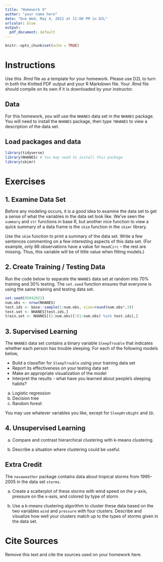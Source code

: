 ```yaml
---
title: "Homework 9"
author: "your name here"
date: "Due Wed, May 4, 2022 at 11:00 PM in D2L"
urlcolor: blue
output:
  pdf_document: default
---
```


```r
knitr::opts_chunk$set(echo = TRUE)
```

# Instructions

Use this .Rmd file as a template for your homework. Please use D2L to turn 
in both the Knitted PDF output and your R Markdown file. Your .Rmd file 
should compile on its own if it is downloaded by your instructor.

## Data

For this homework, you will use the `NHANES` data set in the `NHANES` package.
You will need to install the `NHANES` package, then type `?NHANES` to view
a description of the data set.

## Load packages and data

```r
library(tidyverse)
library(NHANES) # You may need to install this package
library(skimr)
```


# Exercises

## 1. Examine Data Set

Before any modeling occurs, it is a good idea to examine the data set to get
a sense of what the variables in the data set look like. We've seen the `summary`
and `str` functions in base R, but another nice function to view a quick summary
of a data frame is the `skim` function in the `skimr` library. 

Use the `skim` function to print a summary of the data set. Write a few sentences
commenting on a few interesting aspects of this data set.
(For example, only 88 observations have a value for `HeadCirc` -- the rest
are missing. Thus, this variable will be of little value when fitting models.)

## 2. Create Training / Testing Data

Run the code below to separate the `NHANES` data set at random into 
70% training and 30% testing.
The `set.seed` function ensures that everyone is using the same
training and testing data set.

```r
set.seed(05042022)
num.obs <- nrow(NHANES)
test.ids <- base::sample(1:num.obs, size=round(num.obs*.3))
test.set <- NHANES[test.ids,]
train.set <- NHANES[(1:num.obs)[!(1:num.obs) %in% test.ids],]
```


## 3. Supervised Learning

The `NHANES` data set contains a binary variable `SleepTrouble` that indicates whether each person has trouble sleeping. For each of the following models below,

- Build a classifier for `SleepTrouble` using your training data set
- Report its effectiveness on your testing data set
- Make an appropriate visualization of the model
- Interpret the results - what have you learned about people's sleeping habits?

a. Logistic regression
b. Decision tree
c. Random forest

You may use whatever variables you like, except for `SleepHrsNight` and `ID`.


## 4. Unsupervised Learning

a. Compare and contrast hierarchical clustering with k-means clustering.

b. Describe a situation where clustering could be useful.

## Extra Credit

The `nasaweather` package contains data about tropical storms from 1995–2005
in the data set `storms`.

a. Create a scatterplot of these storms with wind speed on the y-axis, 
pressure on the x-axis, and colored by type of storm.

b. Use a k-means clustering algorithm to cluster these data based on the
two variables `wind` and `pressure` with four clusters. Describe
and visualize how well your clusters match up to the types of storms
given in the data set.



# Cite Sources

Remove this text and cite the sources used on your homework here.
